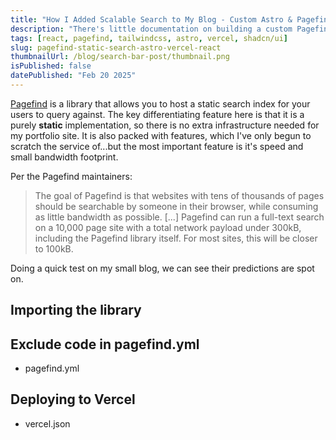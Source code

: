 ```yaml
---
title: "How I Added Scalable Search to My Blog - Custom Astro & Pagefind Implementation"
description: "There's little documentation on building a custom Pagefind UI for an Astro site — so I figured I'd share my process. In this post, I'll walk you through setting it up, customizing the UI with React, and deploying it to Vercel - plus the challenges I ran into and how I solved them."
tags: [react, pagefind, tailwindcss, astro, vercel, shadcn/ui]
slug: pagefind-static-search-astro-vercel-react
thumbnailUrl: /blog/search-bar-post/thumbnail.png
isPublished: false
datePublished: "Feb 20 2025"
---
```


[Pagefind](https://pagefind.app/) is a library that allows you to host a static search index for your users to query against. The key differentiating feature here is that it is a purely **static** implementation, so there is no extra infrastructure needed for my portfolio site. It is also packed with features, which I've only begun to scratch the service of...but the most important feature is it's speed and small bandwidth footprint.

Per the Pagefind maintainers:

> The goal of Pagefind is that websites with tens of thousands of pages should be searchable by someone in their browser, while consuming as little bandwidth as possible. [...] Pagefind can run a full-text search on a 10,000 page site with a total network payload under 300kB, including the Pagefind library itself. For most sites, this will be closer to 100kB.

Doing a quick test on my small blog, we can see their predictions are spot on.

<BlogImage
	src="/blog/search-bar-post/low-bandwidth.png"
	height={400}
	alt="Only 92.7 kB transferred"
	caption="Only 92.7 kB transferred"
/>

## Importing the library

## Exclude code in pagefind.yml

- pagefind.yml

## Deploying to Vercel

- vercel.json
